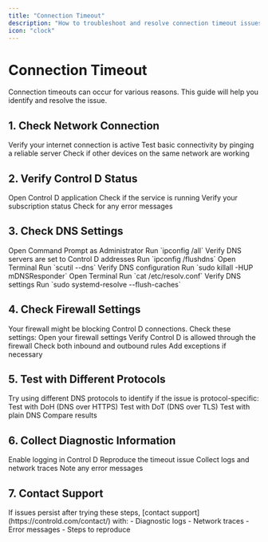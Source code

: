 ```yaml
---
title: "Connection Timeout"
description: "How to troubleshoot and resolve connection timeout issues with Control D"
icon: "clock"
---
```


# Connection Timeout

<Note>
Connection timeouts can occur for various reasons. This guide will help you identify and resolve the issue.
</Note>

## 1. Check Network Connection

<Steps>
  <Step>Verify your internet connection is active</Step>
  <Step>Test basic connectivity by pinging a reliable server</Step>
  <Step>Check if other devices on the same network are working</Step>
</Steps>

## 2. Verify Control D Status

<Steps>
  <Step>Open Control D application</Step>
  <Step>Check if the service is running</Step>
  <Step>Verify your subscription status</Step>
  <Step>Check for any error messages</Step>
</Steps>

## 3. Check DNS Settings

<Tabs>
  <Tab title="Windows">
    <Steps>
      <Step>Open Command Prompt as Administrator</Step>
      <Step>Run `ipconfig /all`</Step>
      <Step>Verify DNS servers are set to Control D addresses</Step>
      <Step>Run `ipconfig /flushdns`</Step>
    </Steps>
  </Tab>
  
  <Tab title="MacOS">
    <Steps>
      <Step>Open Terminal</Step>
      <Step>Run `scutil --dns`</Step>
      <Step>Verify DNS configuration</Step>
      <Step>Run `sudo killall -HUP mDNSResponder`</Step>
    </Steps>
  </Tab>
  
  <Tab title="Linux">
    <Steps>
      <Step>Open Terminal</Step>
      <Step>Run `cat /etc/resolv.conf`</Step>
      <Step>Verify DNS settings</Step>
      <Step>Run `sudo systemd-resolve --flush-caches`</Step>
    </Steps>
  </Tab>
</Tabs>

## 4. Check Firewall Settings

<Warning>
Your firewall might be blocking Control D connections. Check these settings:
</Warning>

<Steps>
  <Step>Open your firewall settings</Step>
  <Step>Verify Control D is allowed through the firewall</Step>
  <Step>Check both inbound and outbound rules</Step>
  <Step>Add exceptions if necessary</Step>
</Steps>

## 5. Test with Different Protocols

<Info>
Try using different DNS protocols to identify if the issue is protocol-specific:
</Info>

<Steps>
  <Step>Test with DoH (DNS over HTTPS)</Step>
  <Step>Test with DoT (DNS over TLS)</Step>
  <Step>Test with plain DNS</Step>
  <Step>Compare results</Step>
</Steps>

## 6. Collect Diagnostic Information

<Accordion title="Diagnostic Steps">
  <Steps>
    <Step>Enable logging in Control D</Step>
    <Step>Reproduce the timeout issue</Step>
    <Step>Collect logs and network traces</Step>
    <Step>Note any error messages</Step>
  </Steps>
</Accordion>

## 7. Contact Support

<Card>
  If issues persist after trying these steps, [contact support](https://controld.com/contact/) with:
  - Diagnostic logs
  - Network traces
  - Error messages
  - Steps to reproduce
</Card> 